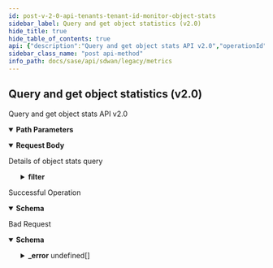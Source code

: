 ```yaml
---
id: post-v-2-0-api-tenants-tenant-id-monitor-object-stats
sidebar_label: Query and get object statistics (v2.0)
hide_title: true
hide_table_of_contents: true
api: {"description":"Query and get object stats API v2.0","operationId":"post-v2.0-api-tenants-tenant_id-monitor-object_stats","parameters":[{"description":"Tenant ID","in":"path","name":"tenant_id","required":true,"schema":{"description":"Tenant Id","type":"string"}}],"requestBody":{"content":{"application/json":{"schema":{"properties":{"end_time":{"format":"date","type":"string"},"filter":{"description":"Filter: Required(error = OBJECT_STATS_QUERY_FILTER_REQUIRED: Filter is required in object stats query) Valid ","properties":{"element":{"description":"Element: Size(max = 1, error = OBJECT_STATS_QUERY_ELEMENT_LIST_LENGTH_EXCEEDED: Only one element is supported in element id list, min = 0) ","items":{"description":"Element","type":"string"},"type":"array"},"site":{"description":"Site: Required(error = OBJECT_STATS_QUERY_FILTER_SITE_ID_REQUIRED: Site is required in object stats query filter) Size(max = 1, error = OBJECT_STATS_QUERY_SITE_LIST_LENGTH_EXCEEDED: Only one site is supported in site id list, min = 0) ","items":{"description":"Site","type":"string"},"type":"array"}},"required":["site"]},"name":{"description":"Name: Pattern(error = INVALID_FILTER: Schema check failed - Invalid value for param {}, regexp = ^[A-Za-z]+$) ","type":"string"},"object_id":{"description":"Object Id: Required(error = OBJECT_STATS_QUERY_OBJECT_ID_REQUIRED: Object id is required in object stats query) Pattern(error = OBJECT_STATS_QUERY_OBJECT_ID_INVALID_VALUE: Invalid value for object id in object stats query, regexp = ^[0-9]{1,20}$) ","type":"string"},"object_type":{"description":"Object Type: Required(error = OBJECT_STATS_QUERY_OBJECT_TYPE_REQUIRED: Object type is required in object stats query) ","enum":["PeerStatistics","IntfStatistics","CellularModuleStatistics","CellularAPNStatistics","MulticastStatistics","SecurityPolicyRule"],"type":"string"},"start_time":{"format":"date","type":"string"}},"required":["filter","object_id","object_type"]}}},"description":"Details of object stats query"},"responses":{"200":{"content":{"application/json":{"schema":{"properties":{"data":{"type":"object"}}}}},"description":"Successful Operation"},"400":{"content":{"application/json":{"example":{"value":{"_error":[{"code":"INVALID_REQUEST_ERROR_0001"},{"code":"OBJECT_STATS_QUERY_OBJECT_TYPE_REQUIRED"},{"code":"OBJECT_STATS_QUERY_OBJECT_ID_REQUIRED"},{"code":"OBJECT_STATS_QUERY_FILTER_REQUIRED"},{"code":"OBJECT_STATS_QUERY_FILTER_SITE_ID_REQUIRED"},{"code":"OBJECT_STATS_QUERY_OBJECT_TYPE_UNSUPPORTED"},{"code":"OBJECT_STATS_QUERY_OBJECT_ID_INVALID_VALUE"},{"code":"OBJECT_STATS_QUERY_ELEMENT_ID_INVALID_VALUE"},{"code":"OBJECT_STATS_QUERY_SITE_ID_INVALID_VALUE"},{"code":"OBJECT_STATS_QUERY_ELEMENT_LIST_LENGTH_EXCEEDED"},{"code":"OBJECT_STATS_QUERY_SITE_LIST_LENGTH_EXCEEDED"},{"code":"OBJECT_STATS_QUERY_START_TIME_BEFORE_END_TIME"},{"code":"INVALID_STATS_REQUEST_BODY"},{"code":"FUTURE_TIME_ERROR"}]}},"schema":{"properties":{"_error":{"items":{"properties":{"code":{"type":"string"},"message":{"type":"string"}}},"type":"array"}}}}},"description":"Bad Request"}},"tags":["Metrics"],"method":"post","path":"/v2.0/api/tenants/{tenant_id}/monitor/object_stats","jsonRequestBodyExample":{"end_time":"2022-09-03","filter":{"element":["string"],"site":["string"]},"name":"string","object_id":"string","object_type":"PeerStatistics","start_time":"2022-09-03"},"info":{"contact":{},"description":"List of APIs used to retrieve SDWAN metrics such as badnwidth utilization, TCP transaction, application health, application performance, LQM, flows, interface & system metrics.","title":"Metrics","version":"Latest"},"postman":{"name":"Query and get object statistics (v2.0)","description":{"content":"Query and get object stats API v2.0","type":"text/plain"},"url":{"path":["v2.0","api","tenants",":tenant_id","monitor","object_stats"],"host":["{{baseUrl}}"],"query":[],"variable":[{"disabled":false,"description":{"content":"(Required) Tenant ID","type":"text/plain"},"type":"any","value":"","key":"tenant_id"}]},"header":[{"key":"Content-Type","value":"application/json"},{"key":"Accept","value":"application/json"}],"method":"POST","body":{"mode":"raw","raw":"\"\"","options":{"raw":{"language":"json"}}}}}
sidebar_class_name: "post api-method"
info_path: docs/sase/api/sdwan/legacy/metrics
---
```



## Query and get object statistics (v2.0)



Query and get object stats API v2.0

<details style={{"marginBottom":"1rem"}} data-collapsed={false} open={true}><summary style={{}}><strong>Path Parameters</strong></summary><div><ul><ParamsItem className={"paramsItem"} param={{"description":"Tenant ID","in":"path","name":"tenant_id","required":true,"schema":{"description":"Tenant Id","type":"string"}}}></ParamsItem></ul></div></details><MimeTabs><TabItem label={"application/json"} value={"application/json-schema"}><details style={{}} data-collapsed={false} open={true}><summary style={{"textAlign":"left"}}><strong>Request Body</strong></summary><div style={{"textAlign":"left","marginLeft":"1rem"}}><div style={{"marginTop":"1rem","marginBottom":"1rem"}}>

Details of object stats query

</div></div><ul style={{"marginLeft":"1rem"}}><SchemaItem collapsible={false} name={"end_time"} required={false} schemaDescription={undefined} schemaName={"date"} qualifierMessage={undefined} defaultValue={undefined}></SchemaItem><SchemaItem collapsible={true} className={"schemaItem"}><details style={{}}><summary style={{}}><strong>filter</strong><span style={{"opacity":"0.6"}}> </span></summary><div style={{"marginLeft":"1rem"}}><div style={{"marginTop":".5rem","marginBottom":".5rem"}}>

Filter: Required(error = OBJECT_STATS_QUERY_FILTER_REQUIRED: Filter is required in object stats query) Valid 

</div><SchemaItem collapsible={false} name={"element"} required={false} schemaDescription={"Element: Size(max = 1, error = OBJECT_STATS_QUERY_ELEMENT_LIST_LENGTH_EXCEEDED: Only one element is supported in element id list, min = 0) "} schemaName={"string[]"} qualifierMessage={undefined} defaultValue={undefined}></SchemaItem><SchemaItem collapsible={false} name={"site"} required={true} schemaDescription={"Site: Required(error = OBJECT_STATS_QUERY_FILTER_SITE_ID_REQUIRED: Site is required in object stats query filter) Size(max = 1, error = OBJECT_STATS_QUERY_SITE_LIST_LENGTH_EXCEEDED: Only one site is supported in site id list, min = 0) "} schemaName={"string[]"} qualifierMessage={undefined} defaultValue={undefined}></SchemaItem></div></details></SchemaItem><SchemaItem collapsible={false} name={"name"} required={false} schemaDescription={"Name: Pattern(error = INVALID_FILTER: Schema check failed - Invalid value for param {}, regexp = ^[A-Za-z]+$) "} schemaName={"string"} qualifierMessage={undefined} defaultValue={undefined}></SchemaItem><SchemaItem collapsible={false} name={"object_id"} required={true} schemaDescription={"Object Id: Required(error = OBJECT_STATS_QUERY_OBJECT_ID_REQUIRED: Object id is required in object stats query) Pattern(error = OBJECT_STATS_QUERY_OBJECT_ID_INVALID_VALUE: Invalid value for object id in object stats query, regexp = ^[0-9]{1,20}$) "} schemaName={"string"} qualifierMessage={undefined} defaultValue={undefined}></SchemaItem><SchemaItem collapsible={false} name={"object_type"} required={true} schemaDescription={"Object Type: Required(error = OBJECT_STATS_QUERY_OBJECT_TYPE_REQUIRED: Object type is required in object stats query) "} schemaName={"string"} qualifierMessage={"**Possible values:** [`PeerStatistics`, `IntfStatistics`, `CellularModuleStatistics`, `CellularAPNStatistics`, `MulticastStatistics`, `SecurityPolicyRule`]"} defaultValue={undefined}></SchemaItem><SchemaItem collapsible={false} name={"start_time"} required={false} schemaDescription={undefined} schemaName={"date"} qualifierMessage={undefined} defaultValue={undefined}></SchemaItem></ul></details></TabItem></MimeTabs><div><ApiTabs><TabItem label={"200"} value={"200"}><div>

Successful Operation

</div><div><MimeTabs groupId={"mime-type"}><TabItem label={"application/json"} value={"application/json"}><SchemaTabs groupId={"schema-tabs"}><TabItem label={"Schema"} value={"Schema"}><details style={{}} data-collapsed={false} open={true}><summary style={{"textAlign":"left"}}><strong>Schema</strong></summary><div style={{"textAlign":"left","marginLeft":"1rem"}}></div><ul style={{"marginLeft":"1rem"}}><SchemaItem collapsible={false} name={"data"} required={false} schemaDescription={undefined} schemaName={"object"} qualifierMessage={undefined} defaultValue={undefined}></SchemaItem></ul></details></TabItem><TabItem label={"Example (from schema)"} value={"Example (from schema)"}><ResponseSamples responseExample={"{\n  \"data\": {}\n}"} language={"json"}></ResponseSamples></TabItem></SchemaTabs></TabItem></MimeTabs></div></TabItem><TabItem label={"400"} value={"400"}><div>

Bad Request

</div><div><MimeTabs groupId={"mime-type"}><TabItem label={"application/json"} value={"application/json"}><SchemaTabs groupId={"schema-tabs"}><TabItem label={"Schema"} value={"Schema"}><details style={{}} data-collapsed={false} open={true}><summary style={{"textAlign":"left"}}><strong>Schema</strong></summary><div style={{"textAlign":"left","marginLeft":"1rem"}}></div><ul style={{"marginLeft":"1rem"}}><SchemaItem collapsible={true} className={"schemaItem"}><details style={{}}><summary style={{}}><strong>_error</strong><span style={{"opacity":"0.6"}}> undefined[]</span></summary><div style={{"marginLeft":"1rem"}}><SchemaItem collapsible={false} name={"code"} required={false} schemaDescription={undefined} schemaName={"string"} qualifierMessage={undefined} defaultValue={undefined}></SchemaItem><SchemaItem collapsible={false} name={"message"} required={false} schemaDescription={undefined} schemaName={"string"} qualifierMessage={undefined} defaultValue={undefined}></SchemaItem></div></details></SchemaItem></ul></details></TabItem><TabItem label={"Example (from schema)"} value={"Example (from schema)"}><ResponseSamples responseExample={"{\n  \"_error\": [\n    {\n      \"code\": \"string\",\n      \"message\": \"string\"\n    }\n  ]\n}"} language={"json"}></ResponseSamples></TabItem><TabItem label={"Example"} value={"Example"}><ResponseSamples responseExample={"{\n  \"value\": {\n    \"_error\": [\n      {\n        \"code\": \"INVALID_REQUEST_ERROR_0001\"\n      },\n      {\n        \"code\": \"OBJECT_STATS_QUERY_OBJECT_TYPE_REQUIRED\"\n      },\n      {\n        \"code\": \"OBJECT_STATS_QUERY_OBJECT_ID_REQUIRED\"\n      },\n      {\n        \"code\": \"OBJECT_STATS_QUERY_FILTER_REQUIRED\"\n      },\n      {\n        \"code\": \"OBJECT_STATS_QUERY_FILTER_SITE_ID_REQUIRED\"\n      },\n      {\n        \"code\": \"OBJECT_STATS_QUERY_OBJECT_TYPE_UNSUPPORTED\"\n      },\n      {\n        \"code\": \"OBJECT_STATS_QUERY_OBJECT_ID_INVALID_VALUE\"\n      },\n      {\n        \"code\": \"OBJECT_STATS_QUERY_ELEMENT_ID_INVALID_VALUE\"\n      },\n      {\n        \"code\": \"OBJECT_STATS_QUERY_SITE_ID_INVALID_VALUE\"\n      },\n      {\n        \"code\": \"OBJECT_STATS_QUERY_ELEMENT_LIST_LENGTH_EXCEEDED\"\n      },\n      {\n        \"code\": \"OBJECT_STATS_QUERY_SITE_LIST_LENGTH_EXCEEDED\"\n      },\n      {\n        \"code\": \"OBJECT_STATS_QUERY_START_TIME_BEFORE_END_TIME\"\n      },\n      {\n        \"code\": \"INVALID_STATS_REQUEST_BODY\"\n      },\n      {\n        \"code\": \"FUTURE_TIME_ERROR\"\n      }\n    ]\n  }\n}"} language={"json"}></ResponseSamples></TabItem></SchemaTabs></TabItem></MimeTabs></div></TabItem></ApiTabs></div>
      